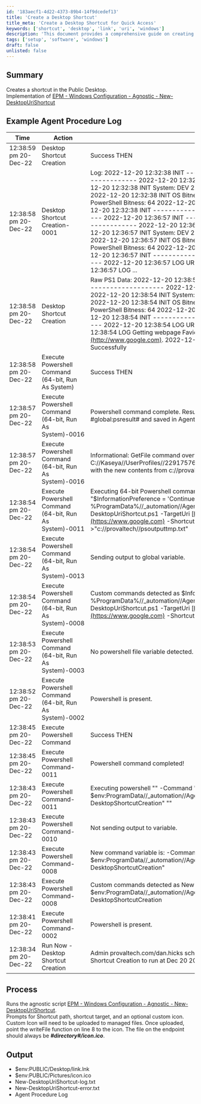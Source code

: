 ```yaml
---
id: '183aecf1-4d22-4373-89b4-14f9dcedef13'
title: 'Create a Desktop Shortcut'
title_meta: 'Create a Desktop Shortcut for Quick Access'
keywords: ['shortcut', 'desktop', 'link', 'uri', 'windows']
description: 'This document provides a comprehensive guide on creating a desktop shortcut in the Public Desktop using the New-DesktopUriShortcut script. It includes example logs, process details, and output files generated during execution.'
tags: ['setup', 'software', 'windows']
draft: false
unlisted: false
---
```

## Summary

Creates a shortcut in the Public Desktop.  
Implementation of [EPM - Windows Configuration - Agnostic - New-DesktopUriShortcut](https://proval.itglue.com/DOC-5078775-11676992)  

## Example Agent Procedure Log

| Time                      | Action                                   | Status                                                                                                                  | User                           |
|---------------------------|------------------------------------------|-------------------------------------------------------------------------------------------------------------------------|--------------------------------|
| 12:38:59 pm 20-Dec-22     | Desktop Shortcut Creation                 | Success THEN                                                                                                           | provaltech.com/dan.hicks      |
| 12:38:58 pm 20-Dec-22     | Desktop Shortcut Creation-0001           | Log: 2022-12-20 12:32:38 INIT ----------------------------------------------- 2022-12-20 12:32:38 INIT New-DesktopUriShortcut 2022-12-20 12:32:38 INIT System: DEV 2022-12-20 12:32:38 INIT User: DEV$ 2022-12-20 12:32:38 INIT OS Bitness: AMD64 2022-12-20 12:32:38 INIT PowerShell Bitness: 64 2022-12-20 12:32:38 INIT PowerShell Version: 5 2022-12-20 12:32:38 INIT ----------------------------------------------- 2022-12-20 12:36:57 INIT ----------------------------------------------- 2022-12-20 12:36:57 INIT New-DesktopUriShortcut 2022-12-20 12:36:57 INIT System: DEV 2022-12-20 12:36:57 INIT User: DEV$ 2022-12-20 12:36:57 INIT OS Bitness: AMD64 2022-12-20 12:36:57 INIT PowerShell Bitness: 64 2022-12-20 12:36:57 INIT PowerShell Version: 5 2022-12-20 12:36:57 INIT ----------------------------------------------- 2022-12-20 12:36:57 LOG URI Detected as a web link. 2022-12-20 12:36:57 LOG ... | provaltech.com/dan.hicks      |
| 12:38:58 pm 20-Dec-22     | Desktop Shortcut Creation                 | Raw PS1 Data: 2022-12-20 12:38:54 INIT ----------------------------------------------- 2022-12-20 12:38:54 INIT New-DesktopUriShortcut 2022-12-20 12:38:54 INIT System: DEV 2022-12-20 12:38:54 INIT User: DEV$ 2022-12-20 12:38:54 INIT OS Bitness: AMD64 2022-12-20 12:38:54 INIT PowerShell Bitness: 64 2022-12-20 12:38:54 INIT PowerShell Version: 5 2022-12-20 12:38:54 INIT ----------------------------------------------- 2022-12-20 12:38:54 LOG URI Detected as a web link. 2022-12-20 12:38:54 LOG Getting webpage Favicon from [www.google.com](http://www.google.com). 2022-12-20 12:38:55 LOG Shortcut Saved Successfully | provaltech.com/dan.hicks      |
| 12:38:58 pm 20-Dec-22     | Execute Powershell Command (64-bit, Run As System) | Success THEN                                                                                                           | provaltech.com/dan.hicks      |
| 12:38:57 pm 20-Dec-22     | Execute Powershell Command (64-bit, Run As System)-0016 | Powershell command complete. Results returned to global variable #global:psresult# and saved in Agent's Documents tab of server. | provaltech.com/dan.hicks      |
| 12:38:57 pm 20-Dec-22     | Execute Powershell Command (64-bit, Run As System)-0016 | Informational: GetFile command overwrote the server file C://Kaseya//UserProfiles//229175768944442//GetFiles//..//docs//psoutput.txt with the new contents from c://provaltech//psoutput.txt in THEN step 3. | provaltech.com/dan.hicks      |
| 12:38:54 pm 20-Dec-22     | Execute Powershell Command (64-bit, Run As System)-0011 | Executing 64-bit Powershell command as System: "" -command "$InformationPreference = 'Continue'; %ProgramData%//_automation//AgentProcedure//DesktopShortcutCreation//New-DesktopUriShortcut.ps1 -TargetUri [https://www.google.com](https://www.google.com) -ShortcutName test" >"c://provaltech//psoutputtmp.txt" | provaltech.com/dan.hicks      |
| 12:38:54 pm 20-Dec-22     | Execute Powershell Command (64-bit, Run As System)-0013 | Sending output to global variable.                                                                                     | provaltech.com/dan.hicks      |
| 12:38:54 pm 20-Dec-22     | Execute Powershell Command (64-bit, Run As System)-0008 | Custom commands detected as $InformationPreference = 'Continue'; %ProgramData%//_automation//AgentProcedure//DesktopShortcutCreation//New-DesktopUriShortcut.ps1 -TargetUri [https://www.google.com](https://www.google.com) -ShortcutName test | provaltech.com/dan.hicks      |
| 12:38:53 pm 20-Dec-22     | Execute Powershell Command (64-bit, Run As System)-0003 | No powershell file variable detected.                                                                                  | provaltech.com/dan.hicks      |
| 12:38:52 pm 20-Dec-22     | Execute Powershell Command (64-bit, Run As System)-0002 | Powershell is present.                                                                                                 | provaltech.com/dan.hicks      |
| 12:38:45 pm 20-Dec-22     | Execute Powershell Command                 | Success THEN                                                                                                           | provaltech.com/dan.hicks      |
| 12:38:45 pm 20-Dec-22     | Execute Powershell Command-0011            | Powershell command completed!                                                                                          | provaltech.com/dan.hicks      |
| 12:38:43 pm 20-Dec-22     | Execute Powershell Command-0011            | Executing powershell "" -Command "New-Item -Type Directory -Path $env:ProgramData//_automation//AgentProcedure -name DesktopShortcutCreation" "" | provaltech.com/dan.hicks      |
| 12:38:43 pm 20-Dec-22     | Execute Powershell Command-0010            | Not sending output to variable.                                                                                       | provaltech.com/dan.hicks      |
| 12:38:43 pm 20-Dec-22     | Execute Powershell Command-0008            | New command variable is: -Command "New-Item -Type Directory -Path $env:ProgramData//_automation//AgentProcedure -name DesktopShortcutCreation" | provaltech.com/dan.hicks      |
| 12:38:43 pm 20-Dec-22     | Execute Powershell Command-0008            | Custom commands detected as New-Item -Type Directory -Path $env:ProgramData//_automation//AgentProcedure -name DesktopShortcutCreation | provaltech.com/dan.hicks      |
| 12:38:41 pm 20-Dec-22     | Execute Powershell Command-0002            | Powershell is present.                                                                                                 | provaltech.com/dan.hicks      |
| 12:38:34 pm 20-Dec-22     | Run Now - Desktop Shortcut Creation        | Admin provaltech.com/dan.hicks scheduled procedure Run Now - Desktop Shortcut Creation to run at Dec 20 2022 12:38PM |                                |

## Process

Runs the agnostic script [EPM - Windows Configuration - Agnostic - New-DesktopUriShortcut](https://proval.itglue.com/DOC-5078775-11676992).  
Prompts for Shortcut path, shortcut target, and an optional custom icon.  
Custom Icon will need to be uploaded to managed files. Once uploaded, point the writeFile function on line 8 to the icon. The file on the endpoint should always be **_#directory#/icon.ico_**.

## Output

- $env:PUBLIC/Desktop/link.lnk
- $env:PUBLIC/Pictures/icon.ico
- New-DesktopUriShortcut-log.txt
- New-DesktopUriShortcut-error.txt
- Agent Procedure Log












